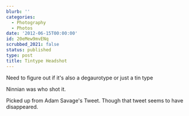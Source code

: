 ```yaml
---
blurb: ''
categories:
  - Photography
  - Photos
date: '2012-06-15T00:00:00'
id: 20eMew9mvENq
scrubbed_2021: false
status: published
type: post
title: Tintype Headshot
---
```


Need to figure out if it's also a degaurotype or just a tin type

Ninnian was who shot it. 

Picked up from Adam Savage's Tweet. Though that tweet seems to have disappeared.
